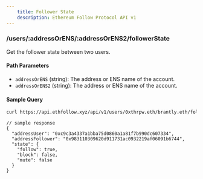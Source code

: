 ```yaml
---
    title: Follower State
    description: Ethereum Follow Protocol API v1
---
```


### /users/\:addressOrENS/\:addressOrENS2/followerState
Get the follower state between two users. 

#### Path Parameters
- `addressOrENS` (string): The address or ENS name of the account.
- `addressOrENS2` (string): The address or ENS name of the account.

#### Sample Query
```sh
curl https://api.ethfollow.xyz/api/v1/users/0xthrpw.eth/brantly.eth/followerState
```

```jsonc
// sample response
{
  "addressUser": "0xc9c3a4337a1bba75d0860a1a81f7b990dc607334",
  "addressFollower": "0x983110309620d911731ac0932219af06091b6744",
  "state": {
    "follow": true,
    "block": false,
    "mute": false
  }
}
```